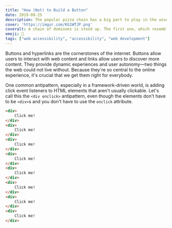 ```yaml
---
title: "How (Not) to Build a Button"
date: 2019-09-25
description: The popular pizza chain has a big part to play in the unseen war over the web.
cover: 'https://imgur.com/KG1WTJP.png'
coveralt: A chain of dominoes is stood up. The first one, which resembles the Domino's Pizza logo, is falling down and knocking the rest of the chain over.
emoji: 🔲
tags: ["web accessibility", "accessibility", "web development"]
---
```


Buttons and hyperlinks are the cornerstones of the internet. Buttons allow users to interact with web content and links allow users to discover more content. They provide dynamic experiences and user autonomy—two things the web could not live without. Because they're so central to the online experience, it's crucial that we get them right for everybody.

One common antipattern, especially in a framework-driven world, is adding click event listeners to HTML elements that aren't usually clickable. Let's call this the `<div onclick>` antipattern, even though the elements don't have to be `<div>`s and you don't have to use the `onclick` attribute.

```html {numberLines: true}{1-3,17-19,21,23}
<div>
    Click me!
</div>
<div>
    Click me!
</div>
<div>
    Click me!
</div>
<div>
    Click me!
</div>
<div>
    Click me!
</div>
<div>
    Click me!
</div>
<div>
    Click me!
</div>
<div>
    Click me!
</div>
```